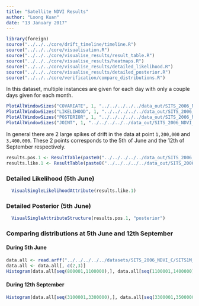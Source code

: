 ```yaml
---
title: "Satellite NDVI Results"
author: "Loong Kuan"
date: "13 January 2017"
---
```


```r
library(foreign)
source("../../../core/drift_timeline/timeline.R")
source("../../../core/visualisation.R")
source("../../../core/visualise_results/result_table.R")
source("../../../core/visualise_results/heatmaps.R")
source("../../../core/visualise_results/detailed_likelihood.R")
source("../../../core/visualise_results/detailed_posterior.R")
source("../../../core/verification/compare_distributions.R")
```

In this dataset, multiple instances are given for each day with only a couple days given for each month.

```r
PlotAllWindowSizes("COVARIATE", 1, "../../../../../data_out/SITS_2006_NDVI_C/SITS1M_fold1_TEST/moving_chunk/", c())
PlotAllWindowSizes("LIKELIHOOD", 1, "../../../../../data_out/SITS_2006_NDVI_C/SITS1M_fold1_TEST/moving_chunk/", c())
PlotAllWindowSizes("POSTERIOR", 1, "../../../../../data_out/SITS_2006_NDVI_C/SITS1M_fold1_TEST/moving_chunk/", c())
PlotAllWindowSizes("JOINT", 1, "../../../../../data_out/SITS_2006_NDVI_C/SITS1M_fold1_TEST/moving_chunk/", c())
```

In general there are 2 large spikes of drift in the data at point `1,200,000` and `3,400,000`. These 2 points corresponds to the 5th of June and the 12th of September respectively.

```r
results.pos.1 <- ResultTable(paste0("../../../../../data_out/SITS_2006_NDVI_C/SITS1M_fold1_TEST/analyse/1-attributes_posterior_detailed.csv"))
results.like.1 <- ResultTable(paste0("../../../../../data_out/SITS_2006_NDVI_C/SITS1M_fold1_TEST/analyse/1-attributes_likelihood_detailed.csv"))
```

### Detailed Likelihood (5th June)
```r
  VisualSingleLikelihoodAttribute(results.like.1)
```

### Detailed Posterior (5th June)
```r
  VisualSingleAttributeStructure(results.pos.1, "posterior")
```

### Comparing distributions at 5th June and 12th September
#### During 5th June
```r
data.all <- read.arff("../../../../../datasets/SITS_2006_NDVI_C/SITS1M_fold1_TEST.arff")
data.all <- data.all[, c(2,3)]
Histogram(data.all[seq(800001,1100000),], data.all[seq(1100001,1400000),])
````

#### During 12th September
```r
Histogram(data.all[seq(3100001,3300000),], data.all[seq(3300001,3500000),])
````
